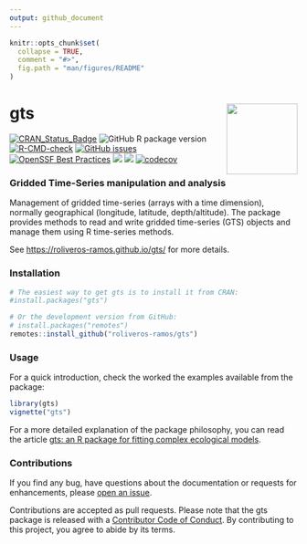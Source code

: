 ```yaml
---
output: github_document
---
```


<!-- README.md is generated from README.Rmd. Please edit that file -->

```r
knitr::opts_chunk$set(
  collapse = TRUE,
  comment = "#>",
  fig.path = "man/figures/README"
)
```

# gts <a href="https://roliveros-ramos.github.io/gts/"><img src="man/figures/logo_small.png" align="right" height="124" /></a>

<!-- badges: start -->
[![CRAN_Status_Badge](http://www.r-pkg.org/badges/version/gts)](https://CRAN.R-project.org/package=gts)
![GitHub R package version](https://img.shields.io/github/r-package/v/roliveros-ramos/gts?label=GitHub)
[![R-CMD-check](https://github.com/roliveros-ramos/gts/actions/workflows/R-CMD-check.yaml/badge.svg)](https://github.com/roliveros-ramos/gts/actions/workflows/R-CMD-check.yaml)
[![GitHub issues](https://img.shields.io/github/issues/roliveros-ramos/gts)](https://github.com/roliveros-ramos/gts/issues)
[![OpenSSF Best Practices](https://www.bestpractices.dev/projects/10585/badge)](https://www.bestpractices.dev/projects/10585)
[![](http://cranlogs.r-pkg.org/badges/gts)](https://CRAN.R-project.org/package=gts)
[![](http://cranlogs.r-pkg.org/badges/grand-total/gts)](https://CRAN.R-project.org/package=gts)
[![codecov](https://codecov.io/gh/roliveros-ramos/gts/graph/badge.svg?token=HELOL3WS4G)](https://app.codecov.io/gh/roliveros-ramos/gts)
<!-- badges: end -->

### Gridded Time-Series manipulation and analysis

Management of gridded time-series (arrays with a time dimension),
    normally geographical (longitude, latitude, depth/altitude). The package provides
    methods to read and write gridded time-series (GTS) objects and manage them using
    R time-series methods. 
    
  See <https://roliveros-ramos.github.io/gts/> for more details.

### Installation

```r
# The easiest way to get gts is to install it from CRAN:
#install.packages("gts")

# Or the development version from GitHub:
# install.packages("remotes")
remotes::install_github("roliveros-ramos/gts")
```

### Usage

For a quick introduction, check the worked the examples available from the package:

```r
library(gts)
vignette("gts")
```

For a more detailed explanation of the package philosophy, you can read the article [gts: an R package for fitting complex ecological models][publication].

### Contributions

If you find any bug, have questions about the documentation or requests for enhancements, please [open an issue][issues].

Contributions are accepted as pull requests. 
Please note that the gts package is released with a [Contributor Code of Conduct](https://www.contributor-covenant.org/version/2/1/code_of_conduct/). By contributing to this project, you agree to abide by its terms. 


[publication]: https://doi.org/10.1111/2041-210X.14452
[issues]: https://github.com/roliveros-ramos/gts/issues
